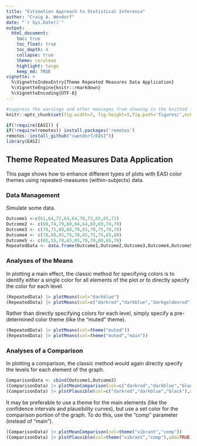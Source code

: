 ```yaml
---
title: "Estimation Approach to Statistical Inference"
author: "Craig A. Wendorf"
date: "`r Sys.Date()`"
output:
  html_document:
    toc: true
    toc_float: true
    toc_depth: 4
    collapse: true
    theme: cerulean
    highlight: tango
    keep_md: TRUE
vignette: >
  %\VignetteIndexEntry{Theme Repeated Measures Data Application}
  %\VignetteEngine{knitr::rmarkdown}
  %\VignetteEncoding{UTF-8}
---
```


```r
#suppress the warnings and other messages from showing in the knitted file.
knitr::opts_chunk$set(fig.width=7, fig.height=5,fig.path='figures/',echo=TRUE,warning=FALSE,message=FALSE)
```

```r
if(!require(EASI)) {
if(!require(remotes)) install.packages('remotes')
remotes::install_github("cwendorf/EASI")}
library(EASI)
```

## Theme Repeated Measures Data Application

This page shows how to enhance different types of plots with EASI color themes using repeated-measures (within-subjects) data.

### Data Management

Simulate some data.
```r
Outcome1 <-c(61,64,72,64,64,70,73,65,65,72)
Outcome2 <- c(69,74,79,69,64,64,69,69,74,79)
Outcome3 <- c(70,75,80,80,70,65,70,75,70,70)
Outcome4 <- c(70,80,85,75,70,65,75,75,85,80)
Outcome5 <- c(65,55,70,65,65,70,70,60,65,70)
RepeatedData <- data.frame(Outcome1,Outcome2,Outcome3,Outcome4,Outcome5)
```

### Analyses of the Means

In plotting a main effect, the classic method for specifying colors is to identify either a single color for all elements of the plot or to directly specify the color for each level.
```r
(RepeatedData) |> plotMeans(col="darkblue")
(RepeatedData) |> plotMeans(col=c("darkred","darkblue","darkgoldenrod","darkgreen","darkviolet"))
```

Rather than directly specifying colors for each level, simply specify a pre-determined color theme (like the "muted" theme).
```r
(RepeatedData) |> plotMeans(col=theme("muted"))
(RepeatedData) |> plotMeans(col=theme("muted","main"))
```

### Analyses of a Comparison

In plotting a comparison, the classic method would again directly specify the levels for each element of the graph.
```r
ComparisonData <- cbind(Outcome1,Outcome2)
(ComparisonData) |> plotMeanComparison(col=c("darkred","darkblue","black"))
(ComparisonData) |> plotPlausible(col=c("darkred","darkblue","black"),add=TRUE)
```

It may be preferable to use a theme for the main elements (like the confidence intervals and plausibility curves), but use a set color for the comparison portion of the graph. To do this, use the "comp" parameter (instead of "main").
```r
(ComparisonData) |> plotMeanComparison(col=theme("vibrant","comp"))
(ComparisonData) |> plotPlausible(col=theme("vibrant","comp"),add=TRUE)
```
